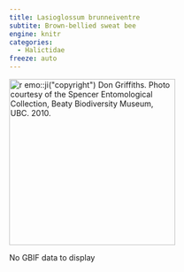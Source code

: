 ```yaml
---
title: Lasioglossum brunneiventre
subtite: Brown-bellied sweat bee
engine: knitr
categories:
  - Halictidae
freeze: auto
---
```

[![`r emo::ji("copyright")` Don Griffiths. Photo courtesy of the Spencer Entomological Collection, Beaty Biodiversity Museum, UBC. 2010.](https://www.zoology.ubc.ca/entomology/main/Hymenoptera/Halictidae/Lasioglossum%20brunneiventre%20female%20(3lateral)%20.jpg){height=300}](https://www.zoology.ubc.ca/entomology/main/Hymenoptera/Halictidae/Lasioglossum%20brunneiventre.php)

No GBIF data to display
